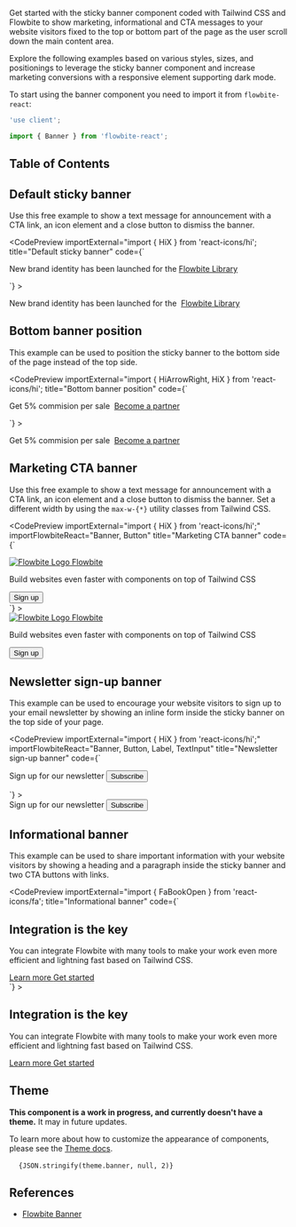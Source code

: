 
Get started with the sticky banner component coded with Tailwind CSS and Flowbite to show marketing, informational and CTA messages to your website visitors fixed to the top or bottom part of the page as the user scroll down the main content area.

Explore the following examples based on various styles, sizes, and positionings to leverage the sticky banner component and increase marketing conversions with a responsive element supporting dark mode.

To start using the banner component you need to import it from `flowbite-react`:

```jsx
'use client';

import { Banner } from 'flowbite-react';
```

## Table of Contents

## Default sticky banner

Use this free example to show a text message for announcement with a CTA link, an icon element and a close button to dismiss the banner.

<CodePreview
  importExternal="import { HiX } from 'react-icons/hi';
  title="Default sticky banner"
  code={`<Banner>
  <div className="fixed top-0 left-0 z-50 flex justify-between w-full p-4 border-b border-gray-200 bg-gray-50 dark:bg-gray-700 dark:border-gray-600">
    <div className="flex items-center mx-auto">
      <p className="flex items-center text-sm font-normal text-gray-500 dark:text-gray-400">
        <MdAnnouncement />
        <span>New brand identity has been launched for the <a href="https://flowbite.com" className="inline font-medium text-cyan-600 underline dark:text-cyan-500 underline-offset-2 decoration-600 dark:decoration-500 decoration-solid hover:no-underline">Flowbite Library</a></span>
      </p>
    </div>
    <Banner.CollapseButton color="gray" className="border-0 bg-transparent px-0">
      <HiX className="h-4 w-4" />
    </Banner.CollapseButton>
  </div>
</Banner>`}
>
  <Banner>
    <div className="flex w-full justify-between border-b border-gray-200 bg-gray-50 p-4 dark:border-gray-600 dark:bg-gray-700">
      <div className="mx-auto flex items-center">
        <p className="flex items-center text-sm font-normal text-gray-500 dark:text-gray-400">
          <MdAnnouncement className="mr-4 h-4 w-4" />
          <span className="[&_p]:inline">
            New brand identity has been launched for the&nbsp;
            <a
              href="https://flowbite.com"
              className="decoration-600 dark:decoration-500 inline font-medium text-cyan-600 underline decoration-solid underline-offset-2 hover:no-underline dark:text-cyan-500"
            >
              Flowbite Library
            </a>
          </span>
        </p>
      </div>
      <Banner.CollapseButton color="gray" className="border-0 bg-transparent text-gray-500 dark:text-gray-400">
        <HiX className="h-4 w-4" />
      </Banner.CollapseButton>
    </div>
  </Banner>
</CodePreview>

## Bottom banner position

This example can be used to position the sticky banner to the bottom side of the page instead of the top side.

<CodePreview
  importExternal="import { HiArrowRight, HiX } from 'react-icons/hi';
  title="Bottom banner position"
  code={`<Banner>
  <div className="fixed bottom-0 left-0 z-50 flex justify-between w-full p-4 border-t border-gray-200 bg-gray-50 dark:bg-gray-700 dark:border-gray-600">
    <div className="flex items-center mx-auto">
      <p className="flex items-center text-sm font-normal text-gray-500 dark:text-gray-400">
        <span className="inline-flex p-1 mr-3 bg-gray-200 rounded-full dark:bg-gray-600 w-6 h-6 items-center justify-center">
          <MdPercent className="h-4 w-4" />
        </span>
        <span>
          Get 5% commision per sale&nbsp;
          <a href="https://flowbite.com" className="flex items-center ml-0 text-sm font-medium text-cyan-600 md:ml-1 md:inline-flex dark:text-cyan-500 hover:underline">
            Become a partner
            <HiArrowRight className="ml-2" />
          </a>
        </span>
      </p>
    </div>
    <Banner.CollapseButton color="gray" className="border-0 bg-transparent text-gray-500 dark:text-gray-400">
      <HiX className="h-4 w-4" />
    </Banner.CollapseButton>
  </div>
</Banner>`}
>
  <Banner>
    <div className="flex w-full justify-between border-t border-gray-200 bg-gray-50 p-4 dark:border-gray-600 dark:bg-gray-700">
      <div className="mx-auto flex items-center">
        <p className="flex items-center text-sm font-normal text-gray-500 dark:text-gray-400">
          <span className="mr-3 inline-flex h-6 w-6 items-center justify-center rounded-full bg-gray-200 p-1 dark:bg-gray-600">
            <MdPercent className="h-4 w-4" />
          </span>
          <span className="[&_p]:inline">
            Get 5% commision per sale&nbsp;
            <a
              href="https://flowbite.com"
              className="ml-0 flex items-center text-sm font-medium text-cyan-600 hover:underline dark:text-cyan-500 md:ml-1 md:inline-flex"
            >
              Become a partner
              <HiArrowRight className="ml-2" />
            </a>
          </span>
        </p>
      </div>
      <Banner.CollapseButton color="gray" className="border-0 bg-transparent text-gray-500 dark:text-gray-400">
        <HiX className="h-4 w-4" />
      </Banner.CollapseButton>
    </div>
  </Banner>
</CodePreview>

## Marketing CTA banner

Use this free example to show a text message for announcement with a CTA link, an icon element and a close button to dismiss the banner. Set a different width by using the `max-w-{*}` utility classes from Tailwind CSS.

<CodePreview
  importExternal="import { HiX } from 'react-icons/hi';"
  importFlowbiteReact="Banner, Button"
  title="Marketing CTA banner"
  code={`<Banner>
  <div className="fixed left-1/2 top-6 z-50 flex w-[calc(100%-2rem)] -translate-x-1/2 flex-col justify-between rounded-lg border border-gray-100 bg-white p-4 shadow-sm dark:border-gray-600 dark:bg-gray-700 md:flex-row lg:max-w-7xl">
    <div class="mb-3 mr-4 flex flex-col items-start md:mb-0 md:flex-row md:items-center">
      <a
        href="https://flowbite.com/"
        class="mb-2 flex items-center border-gray-200 dark:border-gray-600 md:mb-0 md:mr-4 md:border-r md:pr-4"
      >
        <img src="https://flowbite.com/docs/images/logo.svg" class="mr-2 h-6" alt="Flowbite Logo" />
        <span class="self-center whitespace-nowrap text-lg font-semibold dark:text-white">Flowbite</span>
      </a>
      <p class="flex items-center text-sm font-normal text-gray-500 dark:text-gray-400">
        Build websites even faster with components on top of Tailwind CSS
      </p>
    </div>
    <div class="flex flex-shrink-0 items-center">
      <Button href="#">Sign up</Button>
      <Banner.CollapseButton color="gray" className="border-0 bg-transparent text-gray-500 dark:text-gray-400">
        <HiX className="h-4 w-4" />
      </Banner.CollapseButton>
    </div>
  </div>
</Banner>`}
>
  <Banner>
    <div className="flex w-[calc(100%-2rem)] flex-col justify-between rounded-lg border border-gray-100 bg-white p-4 shadow-sm dark:border-gray-600 dark:bg-gray-700 md:flex-row lg:max-w-7xl">
      <div class="mb-3 mr-4 flex flex-col items-start md:mb-0 md:flex-row md:items-center">
        <a
          href="https://flowbite.com/"
          class="mb-2 flex items-center border-gray-200 dark:border-gray-600 md:mb-0 md:mr-4 md:border-r md:pr-4"
        >
          <img src="https://flowbite.com/docs/images/logo.svg" class="mr-2 h-6" alt="Flowbite Logo" />
          <span class="self-center whitespace-nowrap text-lg font-semibold dark:text-white md:pr-6">Flowbite</span>
        </a>
        <p class="flex items-center text-sm font-normal text-gray-500 dark:text-gray-400">
          Build websites even faster with components on top of Tailwind CSS
        </p>
      </div>
      <div class="flex flex-shrink-0 items-center">
        <Button href="#">Sign up</Button>
        <Banner.CollapseButton color="gray" className="border-0 bg-transparent text-gray-500 dark:text-gray-400">
          <HiX className="h-4 w-4" />
        </Banner.CollapseButton>
      </div>
    </div>
  </Banner>
</CodePreview>

## Newsletter sign-up banner

This example can be used to encourage your website visitors to sign up to your email newsletter by showing an inline form inside the sticky banner on the top side of your page.

<CodePreview
  importExternal="import { HiX } from 'react-icons/hi';"
  importFlowbiteReact="Banner, Button, Label, TextInput"
  title="Newsletter sign-up banner"
  code={`<Banner>
  <div className="fixed top-0 left-0 z-50 flex w-full items-center justify-between border-b border-gray-200 bg-gray-50 p-4 dark:border-gray-600 dark:bg-gray-700">
    <div class="mx-auto flex w-full flex-shrink-0 items-center sm:w-auto">
      <form action="#" class="flex w-full flex-col items-center md:flex-row md:gap-x-3">
        <Label
          htmlFor="email"
          className="mb-2 mr-auto flex-shrink-0 text-sm font-medium text-gray-500 dark:text-gray-400 md:m-0 md:mb-0"
        >
          Sign up for our newsletter
        </Label>
        <TextInput id="email" placeholder="Enter your email" required type="email" />
        <Button type="submit">Subscribe</Button>
      </form>
    </div>
    <Banner.CollapseButton color="gray" className="border-0 bg-transparent text-gray-500 dark:text-gray-400">
      <HiX className="h-4 w-4" />
    </Banner.CollapseButton>
  </div>
</Banner>`}
>
  <Banner>
    <div className="flex w-full items-center justify-between border-b border-gray-200 bg-gray-50 p-4 dark:border-gray-600 dark:bg-gray-700">
      <div class="mx-auto flex w-full flex-shrink-0 items-center sm:w-auto">
        <form action="#" class="flex w-full flex-col items-center md:flex-row md:gap-x-3">
          <Label
            htmlFor="email"
            className="mb-2 mr-auto flex-shrink-0 text-sm font-medium text-gray-500 dark:text-gray-400 md:m-0 md:mb-0"
          >
            Sign up for our newsletter
          </Label>
          <TextInput id="email" placeholder="Enter your email" required type="email" />
          <Button type="submit">Subscribe</Button>
        </form>
      </div>
      <Banner.CollapseButton color="gray" className="border-0 bg-transparent text-gray-500 dark:text-gray-400">
        <HiX className="h-4 w-4" />
      </Banner.CollapseButton>
    </div>
  </Banner>
</CodePreview>

## Informational banner

This example can be used to share important information with your website visitors by showing a heading and a paragraph inside the sticky banner and two CTA buttons with links.

<CodePreview
  importExternal="import { FaBookOpen } from 'react-icons/fa';
  title="Informational banner"
  code={`<Banner>
  <div className="fixed left-0 top-0 z-50 flex w-full flex-col justify-between border-b border-gray-200 bg-gray-50 p-4 dark:border-gray-600 dark:bg-gray-700 md:flex-row">
    <div class="mb-4 md:mb-0 md:mr-4">
      <h2 class="mb-1 text-base font-semibold text-gray-900 dark:text-white">Integration is the key</h2>
      <p class="flex items-center text-sm font-normal text-gray-500 dark:text-gray-400">
        You can integrate Flowbite with many tools to make your work even more efficient and lightning fast based on
        Tailwind CSS.
      </p>
    </div>
    <div class="flex flex-shrink-0 items-center">
      <a
        href="#"
        class="mr-3 inline-flex items-center justify-center rounded-lg border border-gray-200 bg-white px-3 py-2 text-xs font-medium text-gray-900 hover:bg-gray-100 hover:text-cyan-700 focus:z-10 focus:outline-none focus:ring-4 focus:ring-gray-200 dark:border-gray-600 dark:bg-gray-800 dark:text-gray-400 dark:hover:bg-gray-700 dark:hover:text-white dark:focus:ring-gray-700"
      >
        <FaBookOpen />
        Learn more
      </a>
      <a
        href="#"
        class="mr-2 inline-flex items-center justify-center rounded-lg bg-cyan-700 px-3 py-2 text-xs font-medium text-white hover:bg-cyan-800 focus:outline-none focus:ring-4 focus:ring-cyan-300 dark:bg-cyan-600 dark:hover:bg-cyan-700 dark:focus:ring-cyan-800"
      >
        Get started
        <HiArrowRight />
      </a>
      <Banner.CollapseButton color="gray" className="border-0 bg-transparent text-gray-500 dark:text-gray-400">
        <HiX className="h-4 w-4" />
      </Banner.CollapseButton>
    </div>
  </div>
</Banner>`}
>
  <Banner>
    <div className="flex w-full flex-col justify-between border-b border-gray-200 bg-gray-50 p-4 dark:border-gray-600 dark:bg-gray-700 md:flex-row">
      <div class="mb-4 md:mb-0 md:mr-4">
        <h2 class="mb-1 text-base font-semibold text-gray-900 dark:text-white">Integration is the key</h2>
        <p class="flex items-center text-sm font-normal text-gray-500 dark:text-gray-400">
          You can integrate Flowbite with many tools to make your work even more efficient and lightning fast based on
          Tailwind CSS.
        </p>
      </div>
      <div class="flex flex-shrink-0 items-center">
        <a
          href="#"
          class="mr-3 inline-flex items-center justify-center rounded-lg border border-gray-200 bg-white px-3 py-2 text-xs font-medium text-gray-900 hover:bg-gray-100 hover:text-cyan-700 focus:z-10 focus:outline-none focus:ring-4 focus:ring-gray-200 dark:border-gray-600 dark:bg-gray-800 dark:text-gray-400 dark:hover:bg-gray-700 dark:hover:text-white dark:focus:ring-gray-700"
        >
          <FaBookOpen className="mr-2 h-4 w-4" />
          Learn more
        </a>
        <a
          href="#"
          class="mr-2 inline-flex items-center justify-center rounded-lg bg-cyan-700 px-3 py-2 text-xs font-medium text-white hover:bg-cyan-800 focus:outline-none focus:ring-4 focus:ring-cyan-300 dark:bg-cyan-600 dark:hover:bg-cyan-700 dark:focus:ring-cyan-800"
        >
          Get started
          <HiArrowRight className="ml-2 h-4 w-4" />
        </a>
        <Banner.CollapseButton color="gray" className="border-0 bg-transparent text-gray-500 dark:text-gray-400">
          <HiX className="h-4 w-4" />
        </Banner.CollapseButton>
      </div>
    </div>
  </Banner>
</CodePreview>

## Theme

**This component is a work in progress, and currently doesn't have a theme.** It may in future updates.

To learn more about how to customize the appearance of components, please see the [Theme docs](/docs/customize/theme).

<pre className="language-tsx">
  <code>{JSON.stringify(theme.banner, null, 2)}</code>
</pre>

## References

- [Flowbite Banner](https://flowbite.com/docs/components/banner/)
